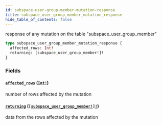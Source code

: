 ```yaml
---
id: subspace-user-group-member-mutation-response
title: subspace_user_group_member_mutation_response
hide_table_of_contents: false
---
```


response of any mutation on the table "subspace_user_group_member"

```graphql
type subspace_user_group_member_mutation_response {
  affected_rows: Int!
  returning: [subspace_user_group_member!]!
}
```

### Fields

#### [`affected_rows`](#) ([`Int!`](/07-graphql/scalars/int))

number of rows affected by the mutation

#### [`returning`](#) ([`[subspace_user_group_member!]!`](/07-graphql/objects/subspace-user-group-member))

data from the rows affected by the mutation

